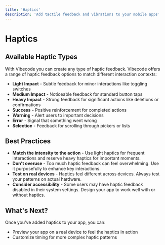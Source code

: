 ```yaml
---
title: 'Haptics'
description: 'Add tactile feedback and vibrations to your mobile apps'
---
```


# Haptics

## Available Haptic Types

With Vibecode you can create any type of haptic feedback. Vibecode offers a range of haptic feedback options to match different interaction contexts:

- **Light Impact** - Subtle feedback for minor interactions like toggling switches
- **Medium Impact** - Noticeable feedback for standard button taps
- **Heavy Impact** - Strong feedback for significant actions like deletions or confirmations
- **Success** - Positive reinforcement for completed actions
- **Warning** - Alert users to important decisions
- **Error** - Signal that something went wrong
- **Selection** - Feedback for scrolling through pickers or lists

## Best Practices

- **Match the intensity to the action** - Use light haptics for frequent interactions and reserve heavy haptics for important moments.
- **Don't overuse** - Too much haptic feedback can feel overwhelming. Use it purposefully to enhance key interactions.
- **Test on real devices** - Haptics feel different across devices. Always test your patterns on actual hardware.
- **Consider accessibility** - Some users may have haptic feedback disabled in their system settings. Design your app to work well with or without haptics.

## What's Next?

Once you've added haptics to your app, you can:

- Preview your app on a real device to feel the haptics in action
- Customize timing for more complex haptic patterns
